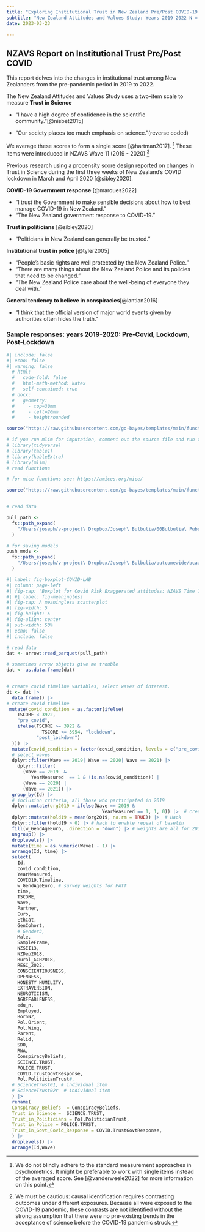 ```yaml
---
title: "Exploring Institutional Trust in New Zealand Pre/Post COVID-19 Pandemic" 
subtitle: "New Zealand Attitudes and Values Study: Years 2019-2022 N = 42,681"
date: 2023-03-23

---
```


## NZAVS Report on Institutional Trust Pre/Post COVID

This report delves into the changes in institutional trust among New Zealanders from the pre-pandemic period in 2019 to 2022.

The New Zealand Attitudes and Values Study uses a two-item scale to measure **Trust in Science**

-   "I have a high degree of confidence in the scientific community."[@nisbet2015]

-   "Our society places too much emphasis on science."(reverse coded) 

We average these scores to form a single score [@hartman2017]. ^[We do not blindly adhere to the standard measurement approaches in psychometrics.  It might be preferable to work with single items instead of the averaged score. See [@vanderweele2022] for more information on this point.]
These items were introduced in NZAVS Wave 11 (2019 - 2020) ^[We must be cautious: causal identification requires contrasting outcomes under different exposures.  Because all were exposed to the COVID-19 pandemic, these contrasts are not identified without the strong assumption that there were no pre-existing trends in the acceptance of science before the COVID-19 pandemic struck.]

Previous research using a propensity score design reported on changes in Trust in Science during the first three weeks of New Zealand's COVID lockdown in March and April 2020 [@sibley2020].

**COVID-19 Government response** [@marques2022]

-   "I trust the Government to make sensible decisions about how to best manage COVID-19 in New Zealand."
-   "The New Zealand government response to COVID-19."

**Trust in politicians** [@sibley2020]

-   "Politicians in New Zealand can generally be trusted."

**Institutional trust in police** [@tyler2005]

-   "People's basic rights are well protected by the New Zealand Police."
-   "There are many things about the New Zealand Police and its policies that need to be changed."
-   "The New Zealand Police care about the well-being of everyone they deal with."

**General tendency to believe in conspiracies**[@lantian2016]

-   "I think that the official version of major world events given by authorities often hides the truth."

### Sample responses: years 2019-2020: Pre-Covid, Lockdown, Post-Lockdown

```r
#| include: false
#| echo: false
#| warning: false
  # html:
  #   code-fold: false
  #   html-math-method: katex
  #   self-contained: true
  # docx: 
  #   geometry:
  #     - top=30mm
  #     - left=20mm
  #     - heightrounded

source("https://raw.githubusercontent.com/go-bayes/templates/main/functions/libs2.R")

# if you run mlim for imputation, comment out the source file and run these libraries
# library(tidyverse)
# library(table1)
# library(kableExtra)
# library(mlim)
# read functions

# for mice functions see: https://amices.org/mice/

source("https://raw.githubusercontent.com/go-bayes/templates/main/functions/funs.R")


# read data

pull_path <-
  fs::path_expand(
    "/Users/joseph/v-project\ Dropbox/Joseph\ Bulbulia/00Bulbulia\ Pubs/2021/DATA/time13"
  )

# for saving models
push_mods <-
  fs::path_expand(
    "/Users/joseph/v-project\ Dropbox/Joseph\ Bulbulia/outcomewide/bcausal/mods"
  )

#| label: fig-boxplot-COVID-LAB
#| column: page-left
#| fig-cap: "Boxplot for Covid Risk Exaggerated attitudes: NZAVS Time 12 & NZAVS Time 13"
#| #| label: fig-meaningless
#| fig-cap: A meaningless scatterplot
#| fig-width: 5
#| fig-height: 5
#| fig-align: center
#| out-width: 50%
#| echo: false
#| include: false
```

```r
# read data
dat <- arrow::read_parquet(pull_path)

# sometimes arrow objects give me trouble
dat <- as.data.frame(dat)


# create covid timeline variables, select waves of interest. 
dt <- dat |>
  data.frame() |>
# create covid timeline 
 mutate(covid_condition = as.factor(ifelse(
    TSCORE < 3922,
    "pre_covid",
    ifelse(TSCORE >= 3922 &
             TSCORE <= 3954, "lockdown",
           "post_lockdown")
  ))) |> 
  mutate(covid_condition = factor(covid_condition, levels = c("pre_covid", "lockdown", "post_lockdown"))) |> # order levels
  # select waves
  dplyr::filter(Wave == 2019| Wave == 2020| Wave == 2021) |>
    dplyr::filter(
      (Wave == 2019  &
         YearMeasured  == 1 & !is.na(covid_condition)) |
      (Wave == 2020) |
      (Wave == 2021)) |>  
  group_by(Id) |> 
  # inclusion criteria, all those who participated in 2019
  dplyr::mutate(org2019 = ifelse(Wave == 2019 &
                                   YearMeasured == 1, 1, 0)) |>  # creating an indicator for the first wave
  dplyr::mutate(hold19 = mean(org2019, na.rm = TRUE)) |>  # Hack
  dplyr::filter(hold19 > 0) |> # hack to enable repeat of baselin
  fill(w_GendAgeEuro, .direction = "down") |> # weights are all for 2018. Fill if missing
  ungroup() |>
  droplevels() |>
  mutate(time = as.numeric(Wave) - 1) |>
  arrange(Id, time) |>
  select(
    Id,
    covid_condition,
    YearMeasured,
    COVID19.Timeline,
    w_GendAgeEuro, # survey weights for PATT
    time,
    TSCORE,
    Wave,
    Partner,
    Euro,
    EthCat,
    GenCohort,
    # Gender3,
    Male,
    SampleFrame,
    NZSEI13,
    NZDep2018,
    Rural_GCH2018,
    REGC_2022,
    CONSCIENTIOUSNESS,
    OPENNESS,
    HONESTY_HUMILITY,
    EXTRAVERSION,
    NEUROTICISM,
    AGREEABLENESS,
    edu_n,
    Employed,
    BornNZ,
    Pol.Orient,
    Pol.Wing,
    Parent,
    Relid,
    SDO,
    RWA,
    ConspiracyBeliefs,
    SCIENCE.TRUST,
    POLICE.TRUST,
    COVID.TrustGovtResponse,
    Pol.PoliticianTrust#,
  # ScienceTrust01, # individual item
  # ScienceTrust02r  # individual item
  ) |> 
  rename(
  Conspiracy_Beliefs  = ConspiracyBeliefs,
  Trust_in_Science =  SCIENCE.TRUST,
  Trust_in_Politicians = Pol.PoliticianTrust,
  Trust_in_Police = POLICE.TRUST,
  Trust_in_Govt_Covid_Response = COVID.TrustGovtResponse, 
  ) |> 
  droplevels() |> 
  arrange(Id,Wave)

```

